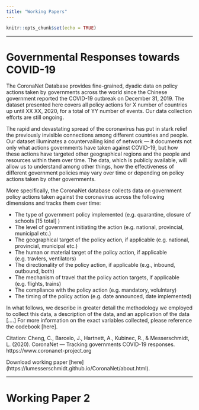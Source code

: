 ```yaml
---
title: "Working Papers"
---
```


```r
knitr::opts_chunk$set(echo = TRUE)
```


***

# Governmental Responses towards COVID-19 {-}

The CoronaNet Database provides fine-grained, dyadic data on policy actions taken by governments across the world since the Chinese government reported the COVID-19 outbreak on December 31, 2019. The dataset presented here covers all policy actions for X number of countries up until XX XX, 2020, for a total of YY number of events. Our data collection efforts are still ongoing. 

The rapid and devastating spread of the coronavirus has put in stark relief the previously invisible connections among different countries and people. Our dataset illuminates a countervailing kind of network --- it documents not only what actions governments have taken against COVID-19, but how these actions have targeted other geographical regions and the people and resources within them over time. The data, which is publicly available, will allow us to understand among other things, how the effectiveness of different government policies may vary over time or depending on policy actions taken by other governments. 

More specifically, the CoronaNet database collects data on government policy actions taken against the coronavirus across the following dimensions and tracks them over time:

+ The type of government policy implemented (e.g. quarantine, closure of schools [15 total] )
+ The level of government initiating the action (e.g. national, provincial, municipal etc.)
+ The geographical target of the policy action, if applicable (e.g. national, provincial, municipal etc.)
+ The human or material target of the policy action, if applicable (e.g. travlers, ventilators)
+ The directionality of the policy action, if applicable (e.g., inbound, outbound, both)
+ The mechanism of travel that the policy action targets, if applicable (e.g. flights, trains)
+ The compliance with the policy action (e.g. mandatory, volulntary)
+ The timing of the policy action (e.g. date announced, date implemented)

In what follows, we describe in greater detail the methodology we employed to collect this data, a description of the data, and an application of the data [....] For more information on the exact variables collected, please reference the codebook [here].

Citation: 
Cheng, C., Barcelo, J., Hartnett, A., Kubinec, R., & Messerschmidt, L. (2020). CoronaNet — Tracking governments COVID-19 responses. https://www.coronanet-project.org

Download working paper [here] (https://lumesserschmidt.github.io/CoronaNet/about.html).

***

# Working Paper 2 {-}


